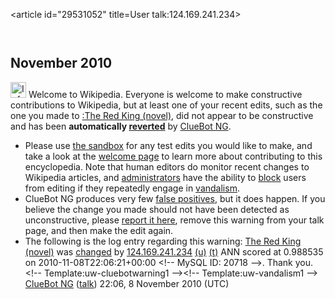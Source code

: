 <article id="29531052" title=User talk:124.169.241.234>
	<talkpage id="29531052" title="User talk:124.169.241.234">


== November 2010 ==
[[Image:Information.svg|left|25px]] Welcome to Wikipedia. Everyone is welcome to make constructive contributions to Wikipedia, but at least one of your recent edits, such as the one you made to [[:The Red King (novel)]], did not appear to be constructive and has been '''automatically [[Help:Reverting|reverted]]''' by [[User:ClueBot NG|ClueBot NG]]. 
* Please use [[Wikipedia:Sandbox|the sandbox]] for any test edits you would like to make, and take a look at the [[Wikipedia:Introduction|welcome page]] to learn more about contributing to this encyclopedia. Note that human editors do monitor recent changes to Wikipedia articles, and [[WP:ADMINS|administrators]] have the ability to [[WP:BLOCK|block]] users from editing if they repeatedly engage in [[WP:vandalism|vandalism]].
* ClueBot NG produces very few [[false positives]], but it does happen. If you believe the change you made should not have been detected as unconstructive, please [[User:ClueBot NG/B|report it here]], remove this warning from your talk page, and then make the edit again. 
* The following is the log entry regarding this warning: [[The Red King (novel)]] was [http://en.wikipedia.org/w/index.php?title=The+Red+King+%28novel%29&amp;diff=395622683&amp;oldid=380462176 changed] by [[Special:Contributions/124.169.241.234|124.169.241.234]] [[User:124.169.241.234|(u)]] [[User talk:124.169.241.234|(t)]] ANN scored at 0.988535 on 2010-11-08T22:06:21+00:00 &lt;!-- MySQL ID: 20718 --&gt;. Thank you. &lt;!-- Template:uw-cluebotwarning1 --&gt;&lt;!-- Template:uw-vandalism1 --&gt; [[User:ClueBot NG|ClueBot NG]] ([[User talk:ClueBot NG|talk]]) 22:06, 8 November 2010 (UTC)
	</talkpage>
</article>